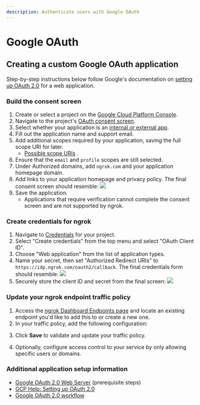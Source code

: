 ```yaml
---
description: Authenticate users with Google OAuth
---
```



# Google OAuth

## Creating a custom Google OAuth application

Step-by-step instructions below follow Google's documentation on [setting up OAuth 2.0](https://support.google.com/cloud/answer/6158849?hl=en) for a web application.

### Build the consent screen

1.  Create or select a project on the [Google Cloud Platform Console](https://console.cloud.google.com).
2.  Navigate to the project's [OAuth consent screen](https://console.developers.google.com/apis/credentials/consent).
3.  Select whether your application is an [internal or external app](https://support.google.com/cloud/answer/6158849?hl=en#public-and-internal).
4.  Fill out the application name and support email.
5.  Add additional scopes required by your application, saving the full scope URI for later.
    - [Possible scope URIs](https://developers.google.com/identity/protocols/oauth2/scopes)
      .
6.  Ensure that the `email` and `profile` scopes are still selected.
7.  Under Authorized domains, add `ngrok.com` and your application homepage domain.
8.  Add links to your application homepage and privacy policy. The final consent screen should resemble: ![](/img/howto/oauth/1-google-consent_screen_complete.png)
9.  Save the application.
    - Applications that require verification cannot complete the consent screen and are not supported by ngrok.

### Create credentials for ngrok

1.  Navigate to [Credentials](https://console.cloud.google.com/apis/credentials) for your project.
2.  Select "Create credentials" from the top menu and select "OAuth Client ID".
3.  Choose "Web application" from the list of application types.
4.  Name your secret, then set "Authorized Redirect URIs" to `https://idp.ngrok.com/oauth2/callback`. The final credentials form should resemble: ![](/img/howto/oauth/2-google-create_client_id.png)
5.  Securely store the client ID and secret from the final screen: ![](/img/howto/oauth/3-google-client_id_and_secret.png)

### Update your ngrok endpoint traffic policy

1. Access the [ngrok Dashboard Endpoints page](https://dashboard.ngrok.com/endpoints?sortBy=createdAt&orderBy=desc) and locate an existing endpoint you'd like to add this to or create a new one.
2. In your traffic policy, add the following configuration:

<Google />

3. Click **Save** to validate and update your traffic policy.

4. Optionally, configure access control to your service by only allowing specific users or domains.

<Email />

### Additional application setup information

- [Google OAuth 2.0 Web Server](https://developers.google.com/identity/protocols/oauth2/web-server) (prerequisite steps)
- [GCP Help: Setting up OAuth 2.0](https://support.google.com/cloud/answer/6158849?hl=en)
- [Google OAuth 2.0 workflow](https://developers.google.com/identity/protocols/oauth2)
